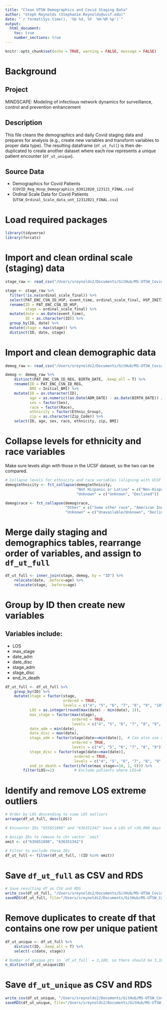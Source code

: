 ```yaml
---
title: "Clean UTSW Demographics and Covid Staging Data"
author: "Steph Reynolds (Stephanie.Reynolds@ucsf.edu)"
date: "`r format(Sys.time(), '%b %d, %Y  %H:%M %p')`"
output:
  html_document:
    toc: true
    number_sections: true
---
```


```r
knitr::opts_chunk$set(echo = TRUE, warning = FALSE, message = FALSE)
```

# Background

## Project 
MINDSCAPE: Modeling of infectious network dynamics for surveillance, control and prevention enhancement

## Description
This file cleans the demographics and daily Covid staging data and prepares for analysis (e.g., create new variables and transform variables to proper data type). The resulting dataframe (`df_ut_full`) is then de-duplicated to create another dataset where each row represents a unique patient encounter (`df_ut_unique`).

## Source Data
  - Demographics for Covid Patients (`COVID_Reg_Hosp_Demographics_03012020_123121_FINAL.csv`)
  - Ordinal Scale Data for Covid Patients (`UTSW_Ordinal_Scale_data_unt_12312021_FINAL.csv`)
  
# Load required packages 
```r
library(tidyverse)
library(forcats)
```

# Import and clean ordinal scale (staging) data
```r
stage_raw <- read_csv("/Users/sreynolds2/Documents/GitHub/MS-UTSW_Covid_Staging/data/raw/UTSW_Ordinal_Scale_data_unt_12312021_FINAL.csv")

stage <- stage_raw %>% 
  filter(!is.na(ordinal_scale_final)) %>% 
  select(PAT_ENC_CSN_ID_HSP, event_time, ordinal_scale_final, HSP_INITIAL_DATE) %>% 
  rename(ID = PAT_ENC_CSN_ID_HSP,
         stage = ordinal_scale_final) %>% 
  mutate(date = as.Date(event_time),
         ID = as.character(ID)) %>% 
  group_by(ID, date) %>%
  mutate(stage = max(stage)) %>% 
  distinct(ID, date, stage)
```

# Import and clean demographic data 
```r
demog_raw <- read_csv("/Users/sreynolds2/Documents/GitHub/MS-UTSW_Covid_Staging/data/raw/COVID_Reg_Hosp_Demographics_03012020_123121_FINAL.csv")

demog <- demog_raw %>%  
    distinct(PAT_ENC_CSN_ID_REG, BIRTH_DATE, .keep_all = T) %>% 
    rename(ID = PAT_ENC_CSN_ID_REG,
           BMI = Initial_BMI) %>% 
    mutate(ID = as.character(ID), 
           age = as.numeric((as.Date(ADM_DATE) - as.Date(BIRTH_DATE)) / 365.25),
           sex = factor(Sex),
           race = factor(Race),
           ethnicity = factor(Ethnic_Group),
           zip = as.character(Zip_Code)) %>% 
    select(ID, age, sex, race, ethnicity, zip, BMI)
```

# Collapse levels for ethnicity and race variables
Make sure levels align with those in the UCSF dataset, so the two can be compared.
```r
# Collapse levels for ethnicity and race variables (aligning with UCSF dataset)
demog$ethnicity <- fct_collapse(demog$ethnicity,
                                "Not Hispanic or Latino" = c("Non-Hispanic/Latino", "White"),
                                "Unknown" = c("Unknown", "Declined"))

demog$race <- fct_collapse(demog$race,
                           "Other" = c("Some other race", "American Indian or Alaska Native"),
                           "Unknown" = c("Unavailable/Unknown", "Declined"))
```

# Merge daily staging and demographics tables, rearrange order of variables, and assign to `df_ut_full`
```r
df_ut_full <- inner_join(stage, demog, by = "ID") %>% 
    relocate(date, .before=age) %>% 
    relocate(stage, .before=age)
```

# Group by ID then create new variables 

## Variables include:

- LOS
- max_stage
- date_adm
- date_disc
- stage_adm
- stage_disc
- end_in_death
```r

df_ut_full <- df_ut_full %>% 
    group_by(ID) %>% 
    mutate(stage = factor(stage,
                          ordered = TRUE,
                          levels = c("4", "5", "6", "7", "8", "9", "10")),
           LOS = as.integer(round(max(date) - min(date), 1)),
           max_stage = factor(max(stage), 
                              ordered = TRUE, 
                              levels = c("4", "5", "6", "7", "8", "9", "10")), 
           date_adm = min(date),
           date_disc = max(date),
           stage_adm = factor(stage[date==min(date)],  # Can also use as.integer to transform stage variables to integer type?
                              ordered = TRUE,
                              levels = c("4", "5", "6", "7", "8", "9")),
           stage_disc = factor(stage[date==max(date)], 
                               ordered = TRUE, 
                               levels = c("4", "5", "6", "7", "8", "9", "10")),
           end_in_death = factor(ifelse(max_stage==10, 1, 0))) %>% 
        filter(LOS>=1)         # Exclude patients where LOS=0

```

# Identify and remove LOS extreme outliers
```r
# Order by LOS descending to view LOS outliers 
arrange(df_ut_full, desc(LOS))

# Encounter IDs "635651898" and "636351342" have a LOS of >30,000 days -- need to remove these for now 

# Assign IDs to remove to chr vector `omit`
omit <- c("635651898", "636351342")

# Filter to exclude these IDs 
df_ut_full <- filter(df_ut_full, !(ID %in% omit))
```

# Save `df_ut_full` as CSV and RDS
```r
# Save resulting df as CSV and RDS
write_csv(df_ut_full, "/Users/sreynolds2/Documents/GitHub/MS-UTSW_Covid_Staging/data/ut_df_all_pt_days.csv")
saveRDS(df_ut_full, file="/Users/sreynolds2/Documents/GitHub/MS-UTSW_Covid_Staging/data/ut_df_all_pt_days.rds")
```

# Remove duplicates to create df that contains one row per unique patient
```r
df_ut_unique <- df_ut_full %>% 
    distinct(ID, .keep_all = T) %>% 
    select(-c(date, stage))

# Number of unique pts in `df_ut_full` = 3,180, so there should be 3,180 rows in the new dataset
n_distinct(df_ut_unique$ID)
```

# Save `df_ut_unique` as CSV and RDS
```r
write_csv(df_ut_unique, "/Users/sreynolds2/Documents/GitHub/MS-UTSW_Covid_Staging/data/ut_df_unique_pts.csv")
saveRDS(df_ut_unique, file="/Users/sreynolds2/Documents/GitHub/MS-UTSW_Covid_Staging/data/ut_df_unique_pts.rds")
```

